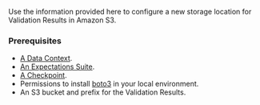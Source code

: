 
Use the information provided here to configure a new storage location for Validation Results in Amazon S3.

### Prerequisites

<Prerequisites>

- [A Data Context](/oss/guides/setup/configuring_data_contexts/instantiating_data_contexts/instantiate_data_context.md).
- [An Expectations Suite](/oss/guides/expectations/how_to_create_and_edit_expectations_with_instant_feedback_from_a_sample_batch_of_data.md).
- [A Checkpoint](/oss/guides/validation/checkpoints/how_to_create_a_new_checkpoint.md).
- Permissions to install [boto3](https://github.com/boto/boto3) in your local environment.
- An S3 bucket and prefix for the Validation Results.

</Prerequisites>
